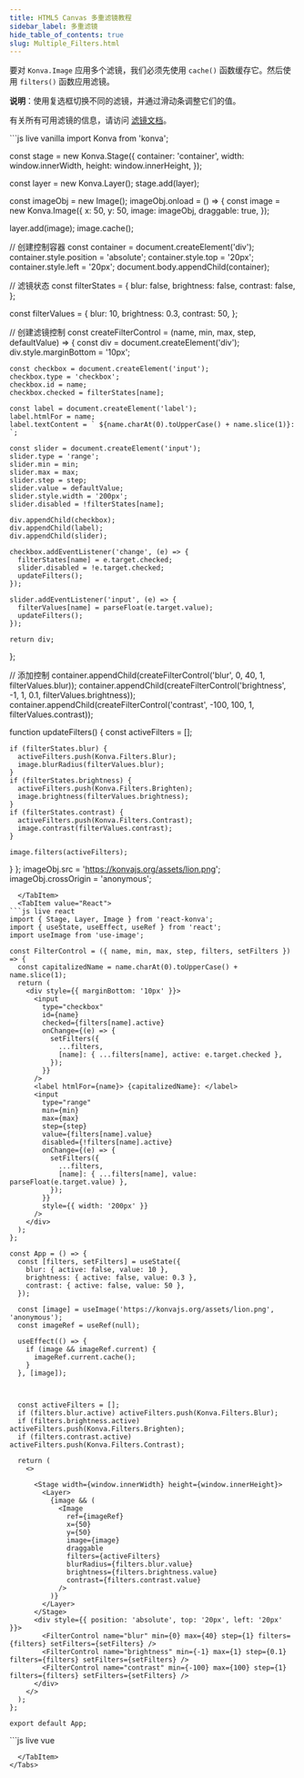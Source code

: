 ```yaml
---
title: HTML5 Canvas 多重滤镜教程
sidebar_label: 多重滤镜
hide_table_of_contents: true
slug: Multiple_Filters.html
---
```


要对 `Konva.Image` 应用多个滤镜，我们必须先使用 `cache()` 函数缓存它。然后使用 `filters()` 函数应用滤镜。

**说明**：使用复选框切换不同的滤镜，并通过滑动条调整它们的值。

有关所有可用滤镜的信息，请访问 [滤镜文档](/api/Konva.Filters.html)。


<Tabs>
  <TabItem value="Vanilla" default>
```js live vanilla
import Konva from 'konva';

const stage = new Konva.Stage({
  container: 'container',
  width: window.innerWidth,
  height: window.innerHeight,
});

const layer = new Konva.Layer();
stage.add(layer);

const imageObj = new Image();
imageObj.onload = () => {
  const image = new Konva.Image({
    x: 50,
    y: 50,
    image: imageObj,
    draggable: true,
  });

  layer.add(image);
  image.cache();

  // 创建控制容器
  const container = document.createElement('div');
  container.style.position = 'absolute';
  container.style.top = '20px';
  container.style.left = '20px';
  document.body.appendChild(container);

  // 滤镜状态
  const filterStates = {
    blur: false,
    brightness: false,
    contrast: false,
  };

  const filterValues = {
    blur: 10,
    brightness: 0.3,
    contrast: 50,
  };

  // 创建滤镜控制
  const createFilterControl = (name, min, max, step, defaultValue) => {
    const div = document.createElement('div');
    div.style.marginBottom = '10px';
    
    const checkbox = document.createElement('input');
    checkbox.type = 'checkbox';
    checkbox.id = name;
    checkbox.checked = filterStates[name];
    
    const label = document.createElement('label');
    label.htmlFor = name;
    label.textContent = ` ${name.charAt(0).toUpperCase() + name.slice(1)}: `;
    
    const slider = document.createElement('input');
    slider.type = 'range';
    slider.min = min;
    slider.max = max;
    slider.step = step;
    slider.value = defaultValue;
    slider.style.width = '200px';
    slider.disabled = !filterStates[name];
    
    div.appendChild(checkbox);
    div.appendChild(label);
    div.appendChild(slider);
    
    checkbox.addEventListener('change', (e) => {
      filterStates[name] = e.target.checked;
      slider.disabled = !e.target.checked;
      updateFilters();
    });
    
    slider.addEventListener('input', (e) => {
      filterValues[name] = parseFloat(e.target.value);
      updateFilters();
    });
    
    return div;
  };

  // 添加控制
  container.appendChild(createFilterControl('blur', 0, 40, 1, filterValues.blur));
  container.appendChild(createFilterControl('brightness', -1, 1, 0.1, filterValues.brightness));
  container.appendChild(createFilterControl('contrast', -100, 100, 1, filterValues.contrast));

  function updateFilters() {
    const activeFilters = [];
    
    if (filterStates.blur) {
      activeFilters.push(Konva.Filters.Blur);
      image.blurRadius(filterValues.blur);
    }
    if (filterStates.brightness) {
      activeFilters.push(Konva.Filters.Brighten);
      image.brightness(filterValues.brightness);
    }
    if (filterStates.contrast) {
      activeFilters.push(Konva.Filters.Contrast);
      image.contrast(filterValues.contrast);
    }
    
    image.filters(activeFilters);
  }
};
imageObj.src = 'https://konvajs.org/assets/lion.png';
imageObj.crossOrigin = 'anonymous';
```
  </TabItem>
  <TabItem value="React">
```js live react
import { Stage, Layer, Image } from 'react-konva';
import { useState, useEffect, useRef } from 'react';
import useImage from 'use-image';

const FilterControl = ({ name, min, max, step, filters, setFilters }) => {
  const capitalizedName = name.charAt(0).toUpperCase() + name.slice(1);
  return (
    <div style={{ marginBottom: '10px' }}>
      <input
        type="checkbox"
        id={name}
        checked={filters[name].active}
        onChange={(e) => {
          setFilters({
            ...filters,
            [name]: { ...filters[name], active: e.target.checked },
          });
        }}
      />
      <label htmlFor={name}> {capitalizedName}: </label>
      <input
        type="range"
        min={min}
        max={max}
        step={step}
        value={filters[name].value}
        disabled={!filters[name].active}
        onChange={(e) => {
          setFilters({
            ...filters,
            [name]: { ...filters[name], value: parseFloat(e.target.value) },
          });
        }}
        style={{ width: '200px' }}
      />
    </div>
  );
};

const App = () => {
  const [filters, setFilters] = useState({
    blur: { active: false, value: 10 },
    brightness: { active: false, value: 0.3 },
    contrast: { active: false, value: 50 },
  });

  const [image] = useImage('https://konvajs.org/assets/lion.png', 'anonymous');
  const imageRef = useRef(null);

  useEffect(() => {
    if (image && imageRef.current) {
      imageRef.current.cache();
    }
  }, [image]);



  const activeFilters = [];
  if (filters.blur.active) activeFilters.push(Konva.Filters.Blur);
  if (filters.brightness.active) activeFilters.push(Konva.Filters.Brighten);
  if (filters.contrast.active) activeFilters.push(Konva.Filters.Contrast);

  return (
    <>
      
      <Stage width={window.innerWidth} height={window.innerHeight}>
        <Layer>
          {image && (
            <Image
              ref={imageRef}
              x={50}
              y={50}
              image={image}
              draggable
              filters={activeFilters}
              blurRadius={filters.blur.value}
              brightness={filters.brightness.value}
              contrast={filters.contrast.value}
            />
          )}
        </Layer>
      </Stage>
      <div style={{ position: 'absolute', top: '20px', left: '20px' }}>
        <FilterControl name="blur" min={0} max={40} step={1} filters={filters} setFilters={setFilters} />
        <FilterControl name="brightness" min={-1} max={1} step={0.1} filters={filters} setFilters={setFilters} />
        <FilterControl name="contrast" min={-100} max={100} step={1} filters={filters} setFilters={setFilters} />
      </div>
    </>
  );
};

export default App;
```
  </TabItem>
  <TabItem value="Vue">
```js live vue
<template>
  <div>
    
    <v-stage :config="stageSize">
      <v-layer>
        <v-image
          v-if="image"
          ref="imageNode"
          :config="{
            x: 50,
            y: 50,
            image: image,
            draggable: true,
            filters: activeFilters,
            blurRadius: filters.blur.value,
            brightness: filters.brightness.value,
            contrast: filters.contrast.value,
          }"
        />
      </v-layer>
    </v-stage>
    <div style="position: absolute; top: 20px; left: 20px">
      <div v-for="(filter, name) in filters" :key="name" style="marginBottom: 10px">
        <input
          type="checkbox"
          :id="name"
          v-model="filter.active"
        />
        <label :for="name"> {{ capitalize(name) }}: </label>
        <input
          type="range"
          :min="filterRanges[name].min"
          :max="filterRanges[name].max"
          :step="filterRanges[name].step"
          v-model="filter.value"
          :disabled="!filter.active"
          style="width: 200px"
        />
      </div>
    </div>
  </div>
</template>

<script setup>
import { ref, computed, watch, nextTick } from 'vue';
import { useImage } from 'vue-konva';

const stageSize = {
  width: window.innerWidth,
  height: window.innerHeight,
};

const imageNode = ref(null);
const [image] = useImage('https://konvajs.org/assets/lion.png', 'anonymous');

const filters = ref({
  blur: { active: false, value: 10 },
  brightness: { active: false, value: 0.3 },
  contrast: { active: false, value: 50 },
});

const filterRanges = {
  blur: { min: 0, max: 40, step: 1 },
  brightness: { min: -1, max: 1, step: 0.1 },
  contrast: { min: -100, max: 100, step: 1 },
};

const activeFilters = computed(() => {
  const active = [];
  if (filters.value.blur.active) active.push(Konva.Filters.Blur);
  if (filters.value.brightness.active) active.push(Konva.Filters.Brighten);
  if (filters.value.contrast.active) active.push(Konva.Filters.Contrast);
  return active;
});

const capitalize = (str) => str.charAt(0).toUpperCase() + str.slice(1);

watch(image, async (newImage) => {
  if (newImage) {
    await nextTick();
    imageNode.value.getNode().cache();
  }
});
</script>
```
  </TabItem>
</Tabs>